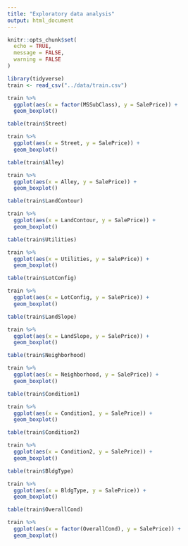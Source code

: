 ```yaml
---
title: "Exploratory data analysis"
output: html_document
---
```


```r
knitr::opts_chunk$set(
  echo = TRUE,
  message = FALSE,
  warning = FALSE
)
```

```r
library(tidyverse)
train <- read_csv("../data/train.csv")
```

```r
train %>% 
  ggplot(aes(x = factor(MSSubClass), y = SalePrice)) +
  geom_boxplot()
```

```r
table(train$Street)

train %>% 
  ggplot(aes(x = Street, y = SalePrice)) +
  geom_boxplot()
```

```r
table(train$Alley)

train %>% 
  ggplot(aes(x = Alley, y = SalePrice)) +
  geom_boxplot()
```


```r
table(train$LandContour)

train %>% 
  ggplot(aes(x = LandContour, y = SalePrice)) +
  geom_boxplot()
```


```r
table(train$Utilities)

train %>% 
  ggplot(aes(x = Utilities, y = SalePrice)) +
  geom_boxplot()
```


```r
table(train$LotConfig)

train %>% 
  ggplot(aes(x = LotConfig, y = SalePrice)) +
  geom_boxplot()
```


```r
table(train$LandSlope)

train %>% 
  ggplot(aes(x = LandSlope, y = SalePrice)) +
  geom_boxplot()
```


```r
table(train$Neighborhood)

train %>% 
  ggplot(aes(x = Neighborhood, y = SalePrice)) +
  geom_boxplot()
```


```r
table(train$Condition1)

train %>% 
  ggplot(aes(x = Condition1, y = SalePrice)) +
  geom_boxplot()
```


```r
table(train$Condition2)

train %>% 
  ggplot(aes(x = Condition2, y = SalePrice)) +
  geom_boxplot()
```


```r
table(train$BldgType)

train %>% 
  ggplot(aes(x = BldgType, y = SalePrice)) +
  geom_boxplot()
```

```r
table(train$OverallCond)

train %>% 
  ggplot(aes(x = factor(OverallCond), y = SalePrice)) +
  geom_boxplot()
```


